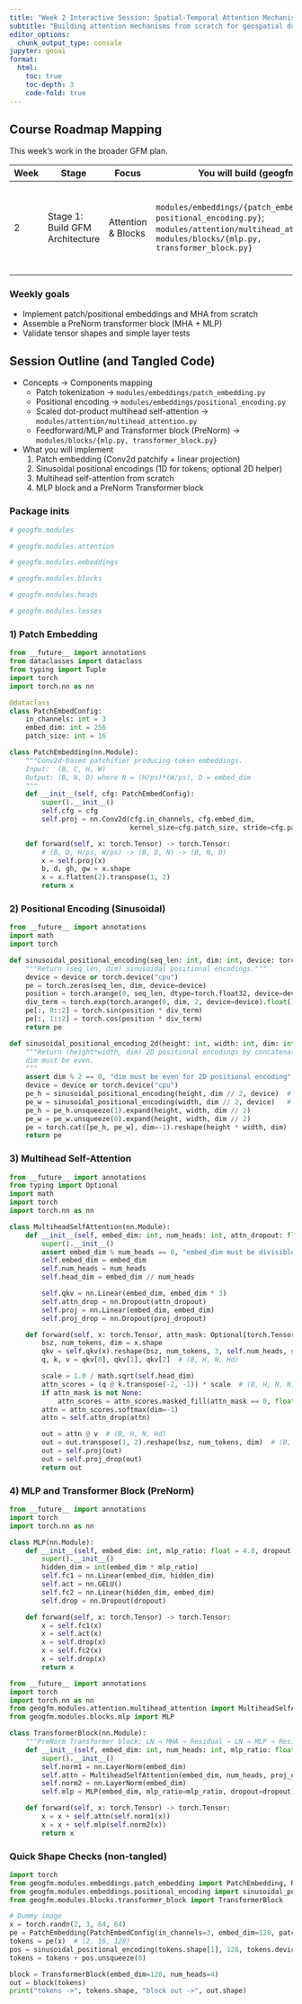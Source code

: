 ```yaml
---
title: "Week 2 Interactive Session: Spatial-Temporal Attention Mechanisms"
subtitle: "Building attention mechanisms from scratch for geospatial data"
editor_options: 
  chunk_output_type: console
jupyter: geoai
format:
  html:
    toc: true
    toc-depth: 3
    code-fold: true
---
```


## Course Roadmap Mapping

This week’s work in the broader GFM plan.

| Week | Stage | Focus | You will build (geogfm) | Library tools | Outcome |
|------|-------|-------|--------------------------|---------------|---------|
| 2 | Stage 1: Build GFM Architecture | Attention & Blocks | `modules/embeddings/{patch_embedding.py, positional_encoding.py}`; `modules/attention/multihead_attention.py`; `modules/blocks/{mlp.py, transformer_block.py}` | `torch.nn` (compare with `torch.nn.MultiheadAttention`) | Blocks run forward with stable shapes; unit tests green |

### Weekly goals
- Implement patch/positional embeddings and MHA from scratch
- Assemble a PreNorm transformer block (MHA + MLP)
- Validate tensor shapes and simple layer tests

## Session Outline (and Tangled Code)

- Concepts → Components mapping
  - Patch tokenization → `modules/embeddings/patch_embedding.py`
  - Positional encoding → `modules/embeddings/positional_encoding.py`
  - Scaled dot-product multihead self-attention → `modules/attention/multihead_attention.py`
  - Feedforward/MLP and Transformer block (PreNorm) → `modules/blocks/{mlp.py, transformer_block.py}`

- What you will implement
  1) Patch embedding (Conv2d patchify + linear projection)
  2) Sinusoidal positional encodings (1D for tokens; optional 2D helper)
  3) Multihead self-attention from scratch
  4) MLP block and a PreNorm Transformer block

### Package inits

```python
# geogfm.modules
```

```python
# geogfm.modules.attention
```

```python
# geogfm.modules.embeddings
```

```python
# geogfm.modules.blocks
```

```python
# geogfm.modules.heads
```

```python
# geogfm.modules.losses
```

### 1) Patch Embedding

```python
from __future__ import annotations
from dataclasses import dataclass
from typing import Tuple
import torch
import torch.nn as nn

@dataclass
class PatchEmbedConfig:
    in_channels: int = 3
    embed_dim: int = 256
    patch_size: int = 16

class PatchEmbedding(nn.Module):
    """Conv2d-based patchifier producing token embeddings.
    Input:  (B, C, H, W)
    Output: (B, N, D) where N = (H/ps)*(W/ps), D = embed_dim
    """
    def __init__(self, cfg: PatchEmbedConfig):
        super().__init__()
        self.cfg = cfg
        self.proj = nn.Conv2d(cfg.in_channels, cfg.embed_dim,
                              kernel_size=cfg.patch_size, stride=cfg.patch_size)

    def forward(self, x: torch.Tensor) -> torch.Tensor:
        # (B, D, H/ps, W/ps) -> (B, D, N) -> (B, N, D)
        x = self.proj(x)
        b, d, gh, gw = x.shape
        x = x.flatten(2).transpose(1, 2)
        return x
```

### 2) Positional Encoding (Sinusoidal)

```python
from __future__ import annotations
import math
import torch

def sinusoidal_positional_encoding(seq_len: int, dim: int, device: torch.device | None = None) -> torch.Tensor:
    """Return (seq_len, dim) sinusoidal positional encodings."""
    device = device or torch.device("cpu")
    pe = torch.zeros(seq_len, dim, device=device)
    position = torch.arange(0, seq_len, dtype=torch.float32, device=device).unsqueeze(1)
    div_term = torch.exp(torch.arange(0, dim, 2, device=device).float() * (-math.log(10000.0) / dim))
    pe[:, 0::2] = torch.sin(position * div_term)
    pe[:, 1::2] = torch.cos(position * div_term)
    return pe

def sinusoidal_positional_encoding_2d(height: int, width: int, dim: int, device: torch.device | None = None) -> torch.Tensor:
    """Return (height*width, dim) 2D positional encodings by concatenating two 1D encodings.
    dim must be even.
    """
    assert dim % 2 == 0, "dim must be even for 2D positional encoding"
    device = device or torch.device("cpu")
    pe_h = sinusoidal_positional_encoding(height, dim // 2, device)  # (H, D/2)
    pe_w = sinusoidal_positional_encoding(width, dim // 2, device)   # (W, D/2)
    pe_h = pe_h.unsqueeze(1).expand(height, width, dim // 2)
    pe_w = pe_w.unsqueeze(0).expand(height, width, dim // 2)
    pe = torch.cat([pe_h, pe_w], dim=-1).reshape(height * width, dim)
    return pe
```

### 3) Multihead Self-Attention

```python
from __future__ import annotations
from typing import Optional
import math
import torch
import torch.nn as nn

class MultiheadSelfAttention(nn.Module):
    def __init__(self, embed_dim: int, num_heads: int, attn_dropout: float = 0.0, proj_dropout: float = 0.0):
        super().__init__()
        assert embed_dim % num_heads == 0, "embed_dim must be divisible by num_heads"
        self.embed_dim = embed_dim
        self.num_heads = num_heads
        self.head_dim = embed_dim // num_heads

        self.qkv = nn.Linear(embed_dim, embed_dim * 3)
        self.attn_drop = nn.Dropout(attn_dropout)
        self.proj = nn.Linear(embed_dim, embed_dim)
        self.proj_drop = nn.Dropout(proj_dropout)

    def forward(self, x: torch.Tensor, attn_mask: Optional[torch.Tensor] = None) -> torch.Tensor:
        bsz, num_tokens, dim = x.shape
        qkv = self.qkv(x).reshape(bsz, num_tokens, 3, self.num_heads, self.head_dim).permute(2, 0, 3, 1, 4)
        q, k, v = qkv[0], qkv[1], qkv[2]  # (B, H, N, Hd)

        scale = 1.0 / math.sqrt(self.head_dim)
        attn_scores = (q @ k.transpose(-2, -1)) * scale  # (B, H, N, N)
        if attn_mask is not None:
            attn_scores = attn_scores.masked_fill(attn_mask == 0, float("-inf"))
        attn = attn_scores.softmax(dim=-1)
        attn = self.attn_drop(attn)

        out = attn @ v  # (B, H, N, Hd)
        out = out.transpose(1, 2).reshape(bsz, num_tokens, dim)  # (B, N, D)
        out = self.proj(out)
        out = self.proj_drop(out)
        return out
```

### 4) MLP and Transformer Block (PreNorm)

```python
from __future__ import annotations
import torch
import torch.nn as nn

class MLP(nn.Module):
    def __init__(self, embed_dim: int, mlp_ratio: float = 4.0, dropout: float = 0.0):
        super().__init__()
        hidden_dim = int(embed_dim * mlp_ratio)
        self.fc1 = nn.Linear(embed_dim, hidden_dim)
        self.act = nn.GELU()
        self.fc2 = nn.Linear(hidden_dim, embed_dim)
        self.drop = nn.Dropout(dropout)

    def forward(self, x: torch.Tensor) -> torch.Tensor:
        x = self.fc1(x)
        x = self.act(x)
        x = self.drop(x)
        x = self.fc2(x)
        x = self.drop(x)
        return x
```

```python
from __future__ import annotations
import torch
import torch.nn as nn
from geogfm.modules.attention.multihead_attention import MultiheadSelfAttention
from geogfm.modules.blocks.mlp import MLP

class TransformerBlock(nn.Module):
    """PreNorm Transformer block: LN → MHA → Residual → LN → MLP → Residual."""
    def __init__(self, embed_dim: int, num_heads: int, mlp_ratio: float = 4.0, dropout: float = 0.0):
        super().__init__()
        self.norm1 = nn.LayerNorm(embed_dim)
        self.attn = MultiheadSelfAttention(embed_dim, num_heads, proj_dropout=dropout)
        self.norm2 = nn.LayerNorm(embed_dim)
        self.mlp = MLP(embed_dim, mlp_ratio=mlp_ratio, dropout=dropout)

    def forward(self, x: torch.Tensor) -> torch.Tensor:
        x = x + self.attn(self.norm1(x))
        x = x + self.mlp(self.norm2(x))
        return x
```

### Quick Shape Checks (non-tangled)

```python
import torch
from geogfm.modules.embeddings.patch_embedding import PatchEmbedding, PatchEmbedConfig
from geogfm.modules.embeddings.positional_encoding import sinusoidal_positional_encoding
from geogfm.modules.blocks.transformer_block import TransformerBlock

# Dummy image
x = torch.randn(2, 3, 64, 64)
pe = PatchEmbedding(PatchEmbedConfig(in_channels=3, embed_dim=128, patch_size=16))
tokens = pe(x)  # (2, 16, 128)
pos = sinusoidal_positional_encoding(tokens.shape[1], 128, tokens.device)
tokens = tokens + pos.unsqueeze(0)

block = TransformerBlock(embed_dim=128, num_heads=4)
out = block(tokens)
print("tokens ->", tokens.shape, "block out ->", out.shape)
```
